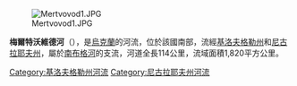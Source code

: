 [[Image:Mertvovod1.JPG|right]]

'''梅爾特沃維德河'''（{{lang-uk|Мертвовод}}），是[[烏克蘭|烏克蘭]]的河流，位於該國南部，流經[[基洛夫格勒州|基洛夫格勒州]]和[[尼古拉耶夫州|尼古拉耶夫州]]，屬於[[南布格河|南布格河]]的支流，河道全長114公里，流域面積1,820平方公里。

{{DEFAULTSORT:Мертвовід}}
[[Category:基洛夫格勒州河流|Category:基洛夫格勒州河流]]
[[Category:尼古拉耶夫州河流|Category:尼古拉耶夫州河流]]


{{Ukraine-river-stub}}